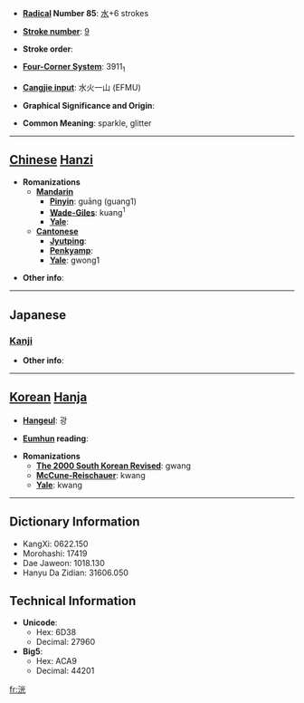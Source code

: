 * '''[[Wiktionary:Chinese radical index| Radical]] Number 85''': [[Wiktionary:Chinese radical index 水|水]]+6 strokes

* '''[[Wiktionary:Chinese total strokes index|Stroke number]]''': [[Wiktionary:Chinese total strokes index 9|9]]

* '''Stroke order''': 

* '''[[Wiktionary:Chinese four corner index|Four-Corner System]]''': 3911<sub>1</sub>

* '''[[Wiktionary:Chinese Cangjie index|Cangjie input]]''': 水火一山 (EFMU)

* '''Graphical Significance and Origin''': 

* '''Common Meaning''': sparkle, glitter

----

== [[Chinese]] [[Hanzi]] ==

* '''Romanizations'''
** '''[[Mandarin]]'''
*** '''[[Pinyin]]''': guāng (guang1)
*** '''[[Wade-Giles]]''': kuang<sup>1</sup>
*** '''[[Yale]]''': 
** '''[[Cantonese]]'''
*** '''[[Jyutping]]''':
*** '''[[Penkyamp]]''': 
*** '''[[Yale]]''': gwong1

* '''Other info''': 

----

==Japanese==
===[[Kanji]]===
{{kanji|on readings=[[こう]] (kō)
|kun readings=[[ほのか]] (honoka)
}}

* '''Other info''':  

----

== [[Korean]] [[Hanja]] ==

* '''[[Hangeul]]''': 광

* '''[[Eumhun]] reading''': 

* '''Romanizations'''
** '''[[The 2000 South Korean Revised Romanization|The 2000 South Korean Revised]]''': gwang
** '''[[McCune-Reischauer]]''': kwang
** '''[[Yale]]''': kwang

----

== Dictionary Information ==

* KangXi: 0622.150
* Morohashi: 17419
* Dae Jaweon: 1018.130
* Hanyu Da Zidian: 31606.050

== Technical Information ==

* '''Unicode''':
** Hex: 6D38
** Decimal: 27960
* '''Big5''':
** Hex: ACA9
** Decimal: 44201

[[fr:洸]]